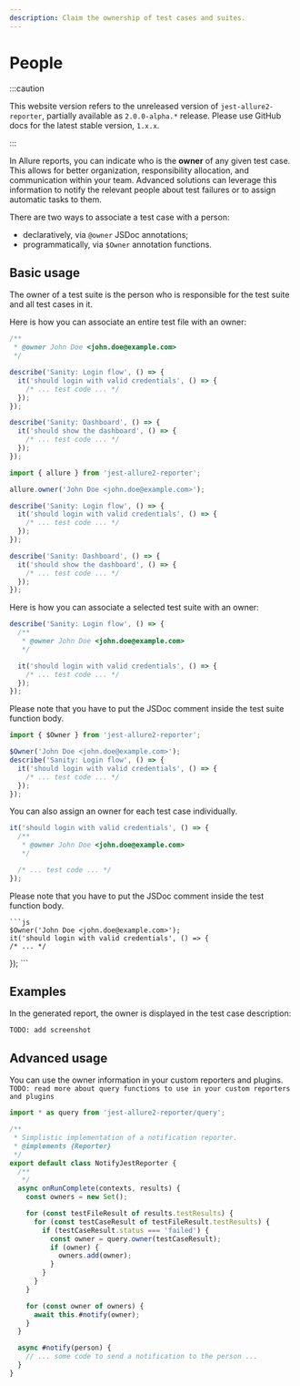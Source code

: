```yaml
---
description: Claim the ownership of test cases and suites.
---
```



# People

:::caution

This website version refers to the unreleased version of `jest-allure2-reporter`, partially available as `2.0.0-alpha.*` release.
Please use GitHub docs for the latest stable version, `1.x.x`.

:::

In Allure reports, you can indicate who is the **owner** of any given test case.
This allows for better organization, responsibility allocation, and communication within your team.
Advanced solutions can leverage this information to notify the relevant people about test failures
or to assign automatic tasks to them.

There are two ways to associate a test case with a person:

* declaratively, via `@owner` JSDoc annotations;
* programmatically, via `$Owner` annotation functions.

## Basic usage

The owner of a test suite is the person who is responsible for the test suite and all test cases in it.

Here is how you can associate an entire test file with an owner:

<Tabs groupId="approach">
  <TabItem value="jsdoc" label="JSDoc">

```js
/**
 * @owner John Doe <john.doe@example.com>
 */

describe('Sanity: Login flow', () => {
  it('should login with valid credentials', () => {
    /* ... test code ... */
  });
});

describe('Sanity: Dashboard', () => {
  it('should show the dashboard', () => {
    /* ... test code ... */
  });
});
```

  </TabItem>
  <TabItem value="dsl" label="Function">

```js
import { allure } from 'jest-allure2-reporter';

allure.owner('John Doe <john.doe@example.com>');

describe('Sanity: Login flow', () => {
  it('should login with valid credentials', () => {
    /* ... test code ... */
  });
});

describe('Sanity: Dashboard', () => {
  it('should show the dashboard', () => {
    /* ... test code ... */
  });
});
```

  </TabItem>
</Tabs>

Here is how you can associate a selected test suite with an owner:

<Tabs groupId="approach">
  <TabItem value="jsdoc" label="JSDoc">

```js
describe('Sanity: Login flow', () => {
  /**
   * @owner John Doe <john.doe@example.com>
   */

  it('should login with valid credentials', () => {
    /* ... test code ... */
  });
});
```

Please note that you have to put the JSDoc comment inside the test suite function body.

</TabItem>
  <TabItem value="dsl" label="Function">

```js
import { $Owner } from 'jest-allure2-reporter';

$Owner('John Doe <john.doe@example.com>');
describe('Sanity: Login flow', () => {
  it('should login with valid credentials', () => {
    /* ... test code ... */
  });
});
```

</TabItem>
</Tabs>

You can also assign an owner for each test case individually.

<Tabs groupId="approach">
  <TabItem value="jsdoc" label="JSDoc">

```js
it('should login with valid credentials', () => {
  /**
   * @owner John Doe <john.doe@example.com>
   */

  /* ... test code ... */
});
```

Please note that you have to put the JSDoc comment inside the test function body.

  </TabItem>
  <TabItem value="dsl" label="Function">

    ```js
    $Owner('John Doe <john.doe@example.com>');
    it('should login with valid credentials', () => {
    /* ... */
  });
    ```
  </TabItem>
</Tabs>

## Examples

In the generated report, the owner is displayed in the test case description:

`TODO: add screenshot`

## Advanced usage

You can use the owner information in your custom reporters and plugins.
`TODO: read more about query functions to use in your custom reporters and plugins`

```js
import * as query from 'jest-allure2-reporter/query';

/**
 * Simplistic implementation of a notification reporter.
 * @implements {Reporter}
 */
export default class NotifyJestReporter {
  /**
   */
  async onRunComplete(contexts, results) {
    const owners = new Set();

    for (const testFileResult of results.testResults) {
      for (const testCaseResult of testFileResult.testResults) {
        if (testCaseResult.status === 'failed') {
          const owner = query.owner(testCaseResult);
          if (owner) {
            owners.add(owner);
          }
        }
      }
    }

    for (const owner of owners) {
      await this.#notify(owner);
    }
  }

  async #notify(person) {
    // ... some code to send a notification to the person ...
  }
}
```
